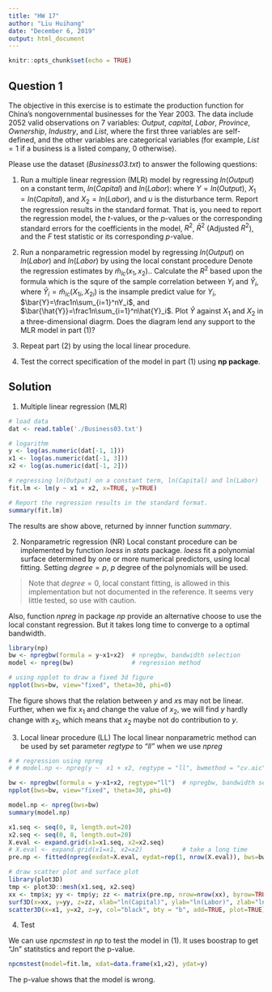 ```yaml
---
title: "HW 17"
author: "Liu Huihang"
date: "December 6, 2019"
output: html_document
---
```


```r
knitr::opts_chunk$set(echo = TRUE)
```

## Question 1

The objective in this exercise is to estimate the production function for China’s nongovernmental businesses for the Year 2003. 
The data include $2052$ valid observations on $7$ variables: *Output*, *capital*, *Labor*, *Province*, *Ownership*, *Industry*, and *List*, where the first three variables are self-defined, and the other variables are categorical variables (for example, $List = 1$ if a business is a listed company, $0$ otherwise). 

Please use the dataset (*Business03.txt*) to answer the following questions:

(1) Run a multiple linear regression (MLR) model by regressing $ln(Output)$ on a constant term, $ln(Capital)$ and $ln(Labor)$:
\begin{equation}
Y = m(X_1, X_2) + u
\end{equation}
where $Y=ln(Output)$, $X_1=ln(Capital)$, and $X_2=ln(Labor)$, and $u$ is the disturbance term. 
Report the regression results in the standard format. 
That is, you need to report the regression model, the $t$-values, or the $p$-values or the corresponding standard errors for the coefficients in the model, $R^2$, $\bar{R}^2$ (Adjusted $R^2$), and the $F$ test statistic or its corresponding $p$-value. 

(2) Run a nonparametric regression model by regressing $ln(Output)$ on $ln(Labor)$ and $ln(Labor)$ by using the local constant procedure
\begin{equation}
Y = m(X_1, X_2) + u
\end{equation}
Denote the regression estimates by $\hat{m}_{lc}(x_1,x_2).$. Calculate the $R^2$ based upon the formula
\begin{equation}
R^2=\frac{[\sum_{i=1}^n(Y_i-\bar{Y})(\hat{Y}_i-\bar{\hat{Y}}]^2}{\sum_{i=1}^n(Y_i-\bar{Y})^2\sum_{i=1}^n(\hat{Y}_i-\bar{\hat{Y}})^2},
\end{equation}
which is the squre of the sample correlation between $Y_i$ and $\hat{Y}_i$, where $\hat{Y}_i=\hat{m}_{lc}(X_{1i},X_{2i})$ is the insample predict value for $Y_i$,
$\bar{Y}=\frac1n\sum_{i=1}^nY_i$, and $\bar{\hat{Y}}=\frac1n\sum_{i=1}^n\hat{Y}_i$. 
Plot $\hat{Y}$ against $X_1$ and $X_2$ in a three-dimensional diagrm.
Does the diagram lend any support to the MLR model in part (1)?

(3) Repeat part (2) by using the local linear procedure. 

(4) Test the correct specification of the model in part (1) using **np package**.

## Solution

1. Multiple linear regression (MLR)
```r
# load data
dat <- read.table('./Business03.txt')

# logarithm
y <- log(as.numeric(dat[-1, 1]))
x1 <- log(as.numeric(dat[-1, 3]))
x2 <- log(as.numeric(dat[-1, 2]))

# regressing ln(Output) on a constant term, ln(Capital) and ln(Labor)
fit.lm <- lm(y ~ x1 + x2, x=TRUE, y=TRUE)

# Report the regression results in the standard format.
summary(fit.lm)
```

The results are show above, returned by innner function *summary*. 


2. Nonparametric regression (NR)
Local constant procedure can be implemented by function *loess* in *stats* package. 
*loess* fit a polynomial surface determined by one or more numerical predictors, using local fitting. 
Setting $degree = p$, $p$ degree of the polynomials will be used. 

> Note that $degree = 0$, local constant fitting, is allowed in this implementation but not documented in the reference. It seems very little tested, so use with caution. 

Also, function *npreg* in package *np* provide an alternative choose to use the local constant regression. But it takes long time to converge to a optimal bandwidth. 

```r
library(np)
bw <- npregbw(formula = y~x1+x2)  # npregbw, bandwidth selection
model <- npreg(bw)                # regression method

# using npplot to draw a fixed 3d figure
npplot(bws=bw, view="fixed", theta=30, phi=0)
```

The figure shows that the relation between $y$ and $x$s may not be linear. 
Further, when we fix $x_1$ and change the value of $x_2$, we will find $y$ hardly change with $x_2$, which means that $x_2$ maybe not do contribution to $y$. 

3. Local linear procedure (LL)
The local linear nonparametric method can be used by set parameter *regtype* to *"ll"* when we use *npreg*

```r
# # regression using npreg
# # model.np <- npreg(y ~  x1 + x2, regtype = "ll", bwmethod = "cv.aic")

bw <- npregbw(formula = y~x1+x2, regtype="ll")  # npregbw, bandwidth selection
npplot(bws=bw, view="fixed", theta=30, phi=0)

model.np <- npreg(bws=bw)
summary(model.np)

x1.seq <- seq(0, 8, length.out=20)
x2.seq <- seq(0, 8, length.out=20)
X.eval <- expand.grid(x1=x1.seq, x2=x2.seq)
# X.eval <- expand.grid(x1=x1, x2=x2)           # take a long time
pre.np <- fitted(npreg(exdat=X.eval, eydat=rep(1, nrow(X.eval)), bws=bw))

# draw scatter plot and surface plot
library(plot3D)
tmp <- plot3D::mesh(x1.seq, x2.seq)
xx <- tmp$x; yy <- tmp$y; zz <- matrix(pre.np, nrow=nrow(xx), byrow=TRUE)
surf3D(x=xx, y=yy, z=zz, xlab="ln(Capital)", ylab="ln(Labor)", zlab="ln(Output)", main="npreg", bty = "f", colkey=FALSE, colvar=matrix(rep(1, length(zz)), nrow(zz)), border = "black", theta=30, phi=30, plot = FALSE)
scatter3D(x=x1, y=x2, z=y, col="black", bty = "b", add=TRUE, plot=TRUE)
```

4. Test

We can use *npcmstest* in *np* to test the model in (1).
It uses boostrap to get "Jn" statitstics and report the p-value.

```r
npcmstest(model=fit.lm, xdat=data.frame(x1,x2), ydat=y)
```

The p-value shows that the model is wrong. 